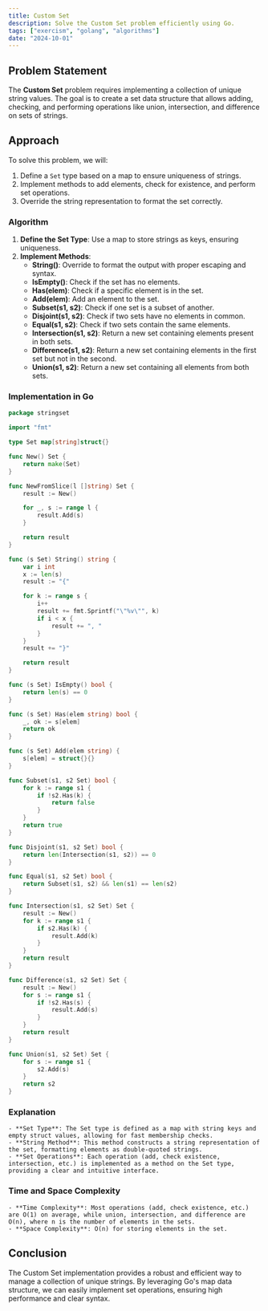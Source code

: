 ```yaml
---
title: Custom Set
description: Solve the Custom Set problem efficiently using Go.
tags: ["exercism", "golang", "algorithms"]
date: "2024-10-01"
---
```


## Problem Statement

The **Custom Set** problem requires implementing a collection of unique string values. The goal is to create a set data structure that allows adding, checking, and performing operations like union, intersection, and difference on sets of strings.

## Approach

To solve this problem, we will:
1. Define a `Set` type based on a map to ensure uniqueness of strings.
2. Implement methods to add elements, check for existence, and perform set operations.
3. Override the string representation to format the set correctly.

### Algorithm

1. **Define the Set Type**: Use a map to store strings as keys, ensuring uniqueness.
2. **Implement Methods**:
   - **String()**: Override to format the output with proper escaping and syntax.
   - **IsEmpty()**: Check if the set has no elements.
   - **Has(elem)**: Check if a specific element is in the set.
   - **Add(elem)**: Add an element to the set.
   - **Subset(s1, s2)**: Check if one set is a subset of another.
   - **Disjoint(s1, s2)**: Check if two sets have no elements in common.
   - **Equal(s1, s2)**: Check if two sets contain the same elements.
   - **Intersection(s1, s2)**: Return a new set containing elements present in both sets.
   - **Difference(s1, s2)**: Return a new set containing elements in the first set but not in the second.
   - **Union(s1, s2)**: Return a new set containing all elements from both sets.

### Implementation in Go

```go
package stringset

import "fmt"

type Set map[string]struct{}

func New() Set {
	return make(Set)
}

func NewFromSlice(l []string) Set {
	result := New()

	for _, s := range l {
		result.Add(s)
	}

	return result
}

func (s Set) String() string {
	var i int
	x := len(s)
	result := "{"

	for k := range s {
		i++
		result += fmt.Sprintf("\"%v\"", k)
		if i < x {
			result += ", "
		}
	}
	result += "}"

	return result
}

func (s Set) IsEmpty() bool {
	return len(s) == 0
}

func (s Set) Has(elem string) bool {
	_, ok := s[elem]
	return ok
}

func (s Set) Add(elem string) {
	s[elem] = struct{}{}
}

func Subset(s1, s2 Set) bool {
	for k := range s1 {
		if !s2.Has(k) {
			return false
		}
	}
	return true
}

func Disjoint(s1, s2 Set) bool {
	return len(Intersection(s1, s2)) == 0
}

func Equal(s1, s2 Set) bool {
	return Subset(s1, s2) && len(s1) == len(s2)
}

func Intersection(s1, s2 Set) Set {
	result := New()
	for k := range s1 {
		if s2.Has(k) {
			result.Add(k)
		}
	}
	return result
}

func Difference(s1, s2 Set) Set {
	result := New()
	for s := range s1 {
		if !s2.Has(s) {
			result.Add(s)
		}
	}
	return result
}

func Union(s1, s2 Set) Set {
	for s := range s1 {
		s2.Add(s)
	}
	return s2
}
```

### Explanation
    - **Set Type**: The Set type is defined as a map with string keys and empty struct values, allowing for fast membership checks.
    - **String Method**: This method constructs a string representation of the set, formatting elements as double-quoted strings.
    - **Set Operations**: Each operation (add, check existence, intersection, etc.) is implemented as a method on the Set type, providing a clear and intuitive interface.

### Time and Space Complexity
    - **Time Complexity**: Most operations (add, check existence, etc.) are O(1) on average, while union, intersection, and difference are O(n), where n is the number of elements in the sets.
    - **Space Complexity**: O(n) for storing elements in the set.

## Conclusion
The Custom Set implementation provides a robust and efficient way to manage a collection of unique strings. By leveraging Go's map data structure, we can easily implement set operations, ensuring high performance and clear syntax.